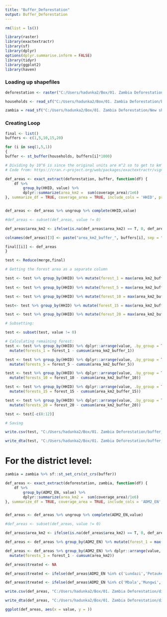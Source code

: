 ```yaml
---
title: "Buffer_Deforestation"
output: Buffer_Deforestation
---
```


```r
rm(list = ls())

library(raster)
library(exactextractr)
library(sf)
library(dplyr)
options(dplyr.summarise.inform = FALSE)
library(tidyr)
library(ggplot2)
library(haven)
```

### Loading up shapefiles

```r
deforestation <- raster("C:/Users/hadunka2/Box/01. Zambia Deforestation/Deforestation/Shapefiles/deforestation_africa.tif")

households <- read_sf("C:/Users/hadunka2/Box/01. Zambia Deforestation/buffer_3km/Export_Output.shp")

zambia = read_sf("C:/Users/hadunka2/Box/01. Zambia Deforestation/New shapefiles/zmb_admbnda_adm2_2020.shp")
```

### Creating Loop

```r
final <- list()
buffers <- c(1,5,10,15,20)

for (i in seq(1,5,1))
{
buffer <- st_buffer(households, buffers[i]*1000)

# Dividing by 10^6 is since the original units are m^2 so to get to km^2 we divide by 10^6
# Code from: https://cran.r-project.org/web/packages/exactextractr/vignettes/vig2_categorical.html

def_areas <- exact_extract(deforestation, buffer, function(df) {
    df %>%
        group_by(HHID, value) %>%
        dplyr::summarize(area_km2 =  sum(coverage_area)/1e6)
}, summarize_df = TRUE, coverage_area = TRUE, include_cols = 'HHID', progress = FALSE)


def_areas <- def_areas %>% ungroup %>% complete(HHID,value)

#def_areas <- subset(def_areas, value != 0)

def_areas$area_km2 <- ifelse(is.na(def_areas$area_km2) == T, 0, def_areas$area_km2)

colnames(def_areas)[3] <- paste("area_km2_buffer_", buffers[i], sep = "")

final[[i]] <- def_areas
}

test <- Reduce(merge,final)

# Getting the forest area as a separate column

test <- test %>% group_by(HHID) %>% mutate(forest_1 = max(area_km2_buffer_1))
  
test <- test %>% group_by(HHID) %>% mutate(forest_5 = max(area_km2_buffer_5))

test <- test %>% group_by(HHID) %>% mutate(forest_10 = max(area_km2_buffer_10))

test<- test %>% group_by(HHID) %>% mutate(forest_15 = max(area_km2_buffer_15))

test <- test %>% group_by(HHID) %>% mutate(forest_20 = max(area_km2_buffer_20))

# Subsetting:

test <- subset(test, value != 0)

# Calculating remaining forest:
test <- test %>% group_by(HHID) %>% dplyr::arrange(value, .by_group = TRUE) %>% 
  mutate(forests_1 = forest_1 - cumsum(area_km2_buffer_1))

test <- test %>% group_by(HHID) %>% dplyr::arrange(value, .by_group = TRUE) %>% 
  mutate(forests_5 = forest_5 - cumsum(area_km2_buffer_5))

test <- test %>% group_by(HHID) %>% dplyr::arrange(value, .by_group = TRUE) %>%
  mutate(forests_10 = forest_10 - cumsum(area_km2_buffer_10))

test <- test %>% group_by(HHID) %>% dplyr::arrange(value, .by_group = TRUE) %>% 
  mutate(forests_15 = forest_15 - cumsum(area_km2_buffer_15))

test <- test %>% group_by(HHID) %>% dplyr::arrange(value, .by_group = TRUE) %>% 
  mutate(forests_20 = forest_20 - cumsum(area_km2_buffer_20))

test <- test[-c(8:12)]

# Saving

write.csv(test, "C:/Users/hadunka2/Box/01. Zambia Deforestation/buffer_deforestation.csv")

write_dta(test, "C:/Users/hadunka2/Box/01. Zambia Deforestation/buffer_deforestation.dta")
```

# For the district level:

```r
zambia = zambia %>% sf::st_set_crs(st_crs(buffer))

def_areas <- exact_extract(deforestation, zambia, function(df) {
    df %>%
        group_by(ADM2_EN, value) %>%
        dplyr::summarize(area_km2 =  sum(coverage_area)/1e6)
}, summarize_df = TRUE, coverage_area = TRUE, include_cols = 'ADM2_EN', progress = FALSE)


def_areas <- def_areas %>% ungroup %>% complete(ADM2_EN,value)

#def_areas <- subset(def_areas, value != 0)

def_areas$area_km2 <- ifelse(is.na(def_areas$area_km2) == T, 0, def_areas$area_km2)

def_areas <- def_areas %>% group_by(ADM2_EN) %>% mutate(forest_1 = max(area_km2))

def_areas <- def_areas %>% group_by(ADM2_EN) %>% dplyr::arrange(value, .by_group = TRUE) %>% 
  mutate(forests_1 = forest_1 - cumsum(area_km2))

def_areas$treated <- NA

def_areas$treated <- ifelse(def_areas$ADM2_EN %in% c('Lundazi','Petauke', 'Namwala', 'Mufumbwe'), 1, def_areas$treated)

def_areas$treated <- ifelse(def_areas$ADM2_EN %in% c('Mbala','Mungwi', 'Solwezi', 'Choma'), 0, def_areas$treated)

write.csv(def_areas, "C:/Users/hadunka2/Box/01. Zambia Deforestation/district_deforestation.csv")

write_dta(def_areas, "C:/Users/hadunka2/Box/01. Zambia Deforestation/district_deforestation.dta")

ggplot(def_areas, aes(x = value, y = ))
```
